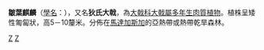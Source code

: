 {{Speciesbox 
| taxon = Euphorbia decaryi
| authority = 
| image = Euphorbia decaryi var. spirosticha.jpg
| status = EN
| status_system = iucn3.1
}}
'''皺葉麒麟'''（[[學名|學名]]：''{{lang|la|Euphorbia decaryi}}''），又名'''狄氏大戟'''，為[[大戟科|大戟科]][[大戟屬|大戟屬]][[多年生|多年生]][[肉質植物|肉質植物]]。植株呈矮性匍匐狀，高5－10釐米。分佈在[[馬達加斯加|馬達加斯加]]的亞熱帶或熱帶乾旱森林。

{{Taxonbar|from=Q2664651}}

[[Category:大戟屬|Z]]
[[Category:馬達加斯加植物|Z]]
